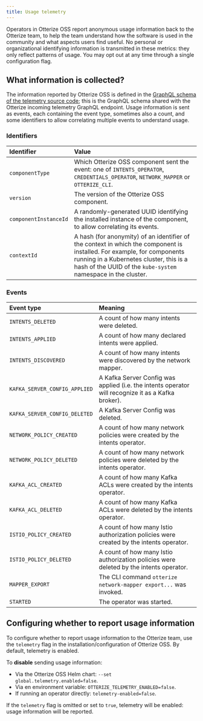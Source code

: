 ```yaml
---
title: Usage telemetry
---
```


Operators in Otterize OSS report anonymous usage information back to the Otterize team, to help the team understand how the software is used in the community and what aspects users find useful. No personal or organizational identifying information is transmitted in these metrics: they only reflect patterns of usage. You may opt out at any time through a single configuration flag.

## What information is collected?

The information reported by Otterize OSS is defined in the [GraphQL schema of the telemetry source code](https://github.com/otterize/intents-operator/blob/main/src/shared/telemetries/telemetriesgql/schema.graphql); this is the GraphQL schema shared with the Otterize incoming telemetry GraphQL endpoint. Usage information is sent as events, each containing the event type, sometimes also a count, and some identifiers to allow correlating multiple events to understand usage.

### Identifiers

| Identifier            | Value                                                                                                                |
|:----------------------|:---------------------------------------------------------------------------------------------------------------------|
| `componentType`       | Which Otterize OSS component sent the event: one of `INTENTS_OPERATOR`, `CREDENTIALS_OPERATOR`, `NETWORK_MAPPER` or `OTTERIZE_CLI`. |
| `version`             | The version of the Otterize OSS component.                                                                           |
| `componentInstanceId` | A randomly-generated UUID identifying the installed instance of the component, to allow correlating its events.      |
| `contextId`           | A hash (for anonymity) of an identifier of the context in which the component is installed. For example, for components running in a Kubernetes cluster, this is a hash of the UUID of the `kube-system` namespace in the cluster. |

### Events

| Event type                        | Meaning                                                                                                   |
|:----------------------------------|:----------------------------------------------------------------------------------------------------------|
| `INTENTS_DELETED`                 | A count of how many intents were deleted.                                                                 |
| `INTENTS_APPLIED`                 | A count of how many declared intents were applied.                                                        |
| `INTENTS_DISCOVERED`              | A count of how many intents were discovered by the network mapper.                                        |
| `KAFKA_SERVER_CONFIG_APPLIED`     | A Kafka Server Config was applied (i.e. the intents operator will recognize it as a Kafka broker).        |
| `KAFKA_SERVER_CONFIG_DELETED`     | A Kafka Server Config was deleted.                                                                        |
| `NETWORK_POLICY_CREATED`          | A count of how many network policies were created by the intents operator.                                |
| `NETWORK_POLICY_DELETED`          | A count of how many network policies were deleted by the intents operator.                                |
| `KAFKA_ACL_CREATED`               | A count of how many Kafka ACLs were created by the intents operator.                                      |
| `KAFKA_ACL_DELETED`               | A count of how many Kafka ACLs were deleted by the intents operator.                                      |
| `ISTIO_POLICY_CREATED`            | A count of how many Istio authorization policies were created by the intents operator.                    |
| `ISTIO_POLICY_DELETED`            | A count of how many Istio authorization policies were deleted by the intents operator.                    |
| `MAPPER_EXPORT`                   | The CLI command `otterize network-mapper export...` was invoked.                                          |
| `STARTED`                         | The operator was started.                                                                                 |

## Configuring whether to report usage information

To configure whether to report usage information to the Otterize team, use the `telemetry` flag in the installation/configuration of Otterize OSS. By default, telemetry is enabled.

To **disable** sending usage information:
  - Via the Otterize OSS Helm chart: `--set global.telemetry.enabled=false`.
  - Via en environment variable: `OTTERIZE_TELEMETRY_ENABLED=false`.
  - If running an operator directly: `telemetry-enabled=false`.

If the `telemetry` flag is omitted or set to `true`, telemetry will be enabled: usage information will be reported.


